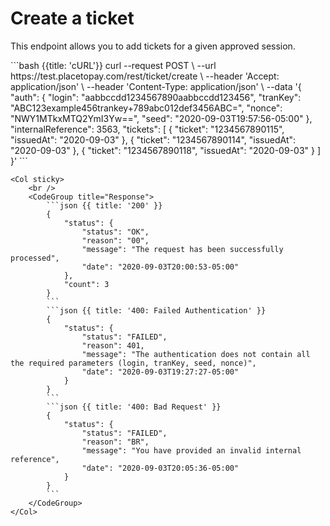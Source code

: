 
# Create a ticket

This endpoint allows you to add tickets for a given approved session.

<Row>
    <Col>
        <ApiReader
            path={apiRefs[0]}
            method="post"
            api={props.refs}
        />
    </Col>
    <Col sticky>
        <CodeGroup title="Request" tag="POST" label="/ticket/create">
            ```bash {{title: 'cURL'}}
            curl --request POST \
                --url https://test.placetopay.com/rest/ticket/create \
                --header 'Accept: application/json' \
                --header 'Content-Type: application/json' \
                --data '{
                    "auth": {
                        "login": "aabbccdd1234567890aabbccdd123456",
                        "tranKey": "ABC123example456trankey+789abc012def3456ABC=",
                        "nonce": "NWY1MTkxMTQ2YmI3Yw==",
                        "seed": "2020-09-03T19:57:56-05:00"
                    },
                    "internalReference": 3563,
                    "tickets": [
                        {
                        "ticket": "1234567890115",
                        "issuedAt": "2020-09-03"
                        },
                        {
                        "ticket": "1234567890114",
                        "issuedAt": "2020-09-03"
                        },
                        {
                        "ticket": "1234567890118",
                        "issuedAt": "2020-09-03"
                        }
                    ]
                }'
            ```
        </CodeGroup>
    </Col>
</Row>

<Row>
    <Col>
        <ApiReader
            path={apiRefs[0]}
            method="post"
            type="response"
            api={props.refs}
        />
    </Col>

    <Col sticky>
        <br />
        <CodeGroup title="Response">
            ```json {{ title: '200' }}
            {
                "status": {
                    "status": "OK",
                    "reason": "00",
                    "message": "The request has been successfully processed",
                    "date": "2020-09-03T20:00:53-05:00"
                },
                "count": 3
            }
            ```
            ```json {{ title: '400: Failed Authentication' }}
            {
                "status": {
                    "status": "FAILED",
                    "reason": 401,
                    "message": "The authentication does not contain all the required parameters (login, tranKey, seed, nonce)",
                    "date": "2020-09-03T19:27:27-05:00"
                }
            }
            ```
            ```json {{ title: '400: Bad Request' }}
            {
                "status": {
                    "status": "FAILED",
                    "reason": "BR",
                    "message": "You have provided an invalid internal reference",
                    "date": "2020-09-03T20:05:36-05:00"
                }
            }
            ```
        </CodeGroup>
    </Col>
</Row>
